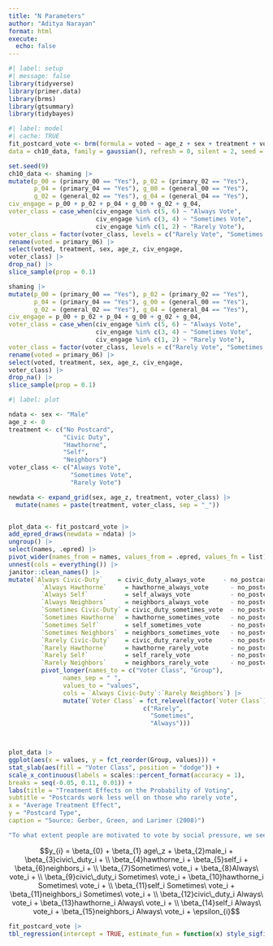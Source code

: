 ```yaml
---
title: "N Parameters"
author: "Aditya Narayan"
format: html
execute: 
  echo: false
---
```


```r
#| label: setup
#| message: false
library(tidyverse)
library(primer.data)
library(brms)
library(gtsummary)
library(tidybayes)
```

```r
#| label: model
#| cache: TRUE
fit_postcard_vote <- brm(formula = voted ~ age_z + sex + treatment + voter_class + treatment*voter_class,
data = ch10_data, family = gaussian(), refresh = 0, silent = 2, seed = 19)
```

```r
set.seed(9)
ch10_data <- shaming |>
mutate(p_00 = (primary_00 == "Yes"), p_02 = (primary_02 == "Yes"),
       p_04 = (primary_04 == "Yes"), g_00 = (general_00 == "Yes"),
       g_02 = (general_02 == "Yes"), g_04 = (general_04 == "Yes"),
civ_engage = p_00 + p_02 + p_04 + g_00 + g_02 + g_04,
voter_class = case_when(civ_engage %in% c(5, 6) ~ "Always Vote",
                        civ_engage %in% c(3, 4) ~ "Sometimes Vote",
                        civ_engage %in% c(1, 2) ~ "Rarely Vote"),
voter_class = factor(voter_class, levels = c("Rarely Vote", "Sometimes Vote", "Always Vote")), age_z = as.numeric(scale(age))) |>
rename(voted = primary_06) |>
select(voted, treatment, sex, age_z, civ_engage,
voter_class) |>
drop_na() |>
slice_sample(prop = 0.1)

shaming |>
mutate(p_00 = (primary_00 == "Yes"), p_02 = (primary_02 == "Yes"),
       p_04 = (primary_04 == "Yes"), g_00 = (general_00 == "Yes"),
       g_02 = (general_02 == "Yes"), g_04 = (general_04 == "Yes"),
civ_engage = p_00 + p_02 + p_04 + g_00 + g_02 + g_04,
voter_class = case_when(civ_engage %in% c(5, 6) ~ "Always Vote",
                        civ_engage %in% c(3, 4) ~ "Sometimes Vote",
                        civ_engage %in% c(1, 2) ~ "Rarely Vote"),
voter_class = factor(voter_class, levels = c("Rarely Vote", "Sometimes Vote", "Always Vote")), age_z = as.numeric(scale(age))) |>
rename(voted = primary_06) |>
select(voted, treatment, sex, age_z, civ_engage,
voter_class) |>
drop_na() |>
slice_sample(prop = 0.1)
```


```r
#| label: plot

ndata <- sex <- "Male"
age_z <- 0
treatment <- c("No Postcard",
               "Civic Duty",
               "Hawthorne",
               "Self",
               "Neighbors")
voter_class <- c("Always Vote",
                 "Sometimes Vote",
                 "Rarely Vote")

newdata <- expand_grid(sex, age_z, treatment, voter_class) |>
  mutate(names = paste(treatment, voter_class, sep = "_"))


plot_data <- fit_postcard_vote |>
add_epred_draws(newdata = ndata) |>
ungroup() |>
select(names, .epred) |>
pivot_wider(names_from = names, values_from = .epred, values_fn = list) |>
unnest(cols = everything()) |>
janitor::clean_names() |>
mutate(`Always Civic-Duty`    = civic_duty_always_vote     - no_postcard_always_vote,
         `Always Hawthorne`     = hawthorne_always_vote      - no_postcard_always_vote,
         `Always Self`          = self_always_vote           - no_postcard_always_vote,
         `Always Neighbors`     = neighbors_always_vote      - no_postcard_always_vote,
         `Sometimes Civic-Duty` = civic_duty_sometimes_vote  - no_postcard_sometimes_vote,
         `Sometimes Hawthorne`  = hawthorne_sometimes_vote   - no_postcard_sometimes_vote,
         `Sometimes Self`       = self_sometimes_vote        - no_postcard_sometimes_vote,
         `Sometimes Neighbors`  = neighbors_sometimes_vote   - no_postcard_sometimes_vote,
         `Rarely Civic-Duty`    = civic_duty_rarely_vote     - no_postcard_rarely_vote,
         `Rarely Hawthorne`     = hawthorne_rarely_vote      - no_postcard_rarely_vote,
         `Rarely Self`          = self_rarely_vote           - no_postcard_rarely_vote,
         `Rarely Neighbors`     = neighbors_rarely_vote      - no_postcard_rarely_vote) |>
         pivot_longer(names_to = c("Voter Class", "Group"),
               names_sep = " ",
               values_to = "values",
               cols = `Always Civic-Duty`:`Rarely Neighbors`) |>
               mutate(`Voter Class` = fct_relevel(factor(`Voter Class`),
                                     c("Rarely",
                                       "Sometimes",
                                       "Always")))



plot_data |>
ggplot(aes(x = values, y = fct_reorder(Group, values))) +
stat_slab(aes(fill = "Voter Class", position = "dodge")) +
scale_x_continuous(labels = scales::percent_format(accuracy = 1),
breaks = seq(-0.05, 0.11, 0.01)) +
labs(title = "Treatment Effects on the Probability of Voting",
subtitle = "Postcards work less well on those who rarely vote",
x = "Average Treatment Effect",
y = "Postcard Type",
caption = "Source: Gerber, Green, and Larimer (2008)")

```

```r
"To what extent people are motivated to vote by social pressure, we seek to forecast the causal effect on voter participation of sending postcards in the Texas gubernatorial general election of 2026. Since Texas and Michigan have different people this data is not 100% accurate. We modeled primary_06, a binary 0/1 integer variable indicating whether the respondent voted in the 2006 primary election, and the type of postcard they recieved. People who have been voting in the past are more likely to vote again. o what extent people are motivated to vote by social pressure, we seek to forecast the causal effect on voter participation of sending postcards in the Texas gubernatorial general election of 2026. Since Texas and Michigan have different people this data is not 100% accurate. We modeled primary_06, a binary 0/1 integer variable indicating whether the respondent voted in the 2006 primary election, and the type of postcard they recieved. People who have been voting in the past are more likely to vote again. From that data, we have created a 95% confidence interval for the treatment effect of various postcards: between 8% to 10%."
```

$$y_{i} = \beta_{0} + \beta_{1} age\_z + \beta_{2}male_i + \beta_{3}civic\_duty_i + \\ \beta_{4}hawthorne_i + \beta_{5}self_i + \beta_{6}neighbors_i + \\ \beta_{7}Sometimes\ vote_i + \beta_{8}Always\ vote_i + \\ \beta_{9}civic\_duty_i Sometimes\ vote_i + \beta_{10}hawthorne_i Sometimes\ vote_i + \\ \beta_{11}self_i Sometimes\ vote_i + \beta_{11}neighbors_i Sometimes\ vote_i + \\ \beta_{12}civic\_duty_i Always\ vote_i + \beta_{13}hawthorne_i Always\ vote_i + \\ \beta_{14}self_i Always\ vote_i + \beta_{15}neighbors_i Always\ vote_i + \epsilon_{i}$$



```r
fit_postcard_vote |>
tbl_regression(intercept = TRUE, estimate_fun = function(x) style_sigfig(x, digits = 3))
```


